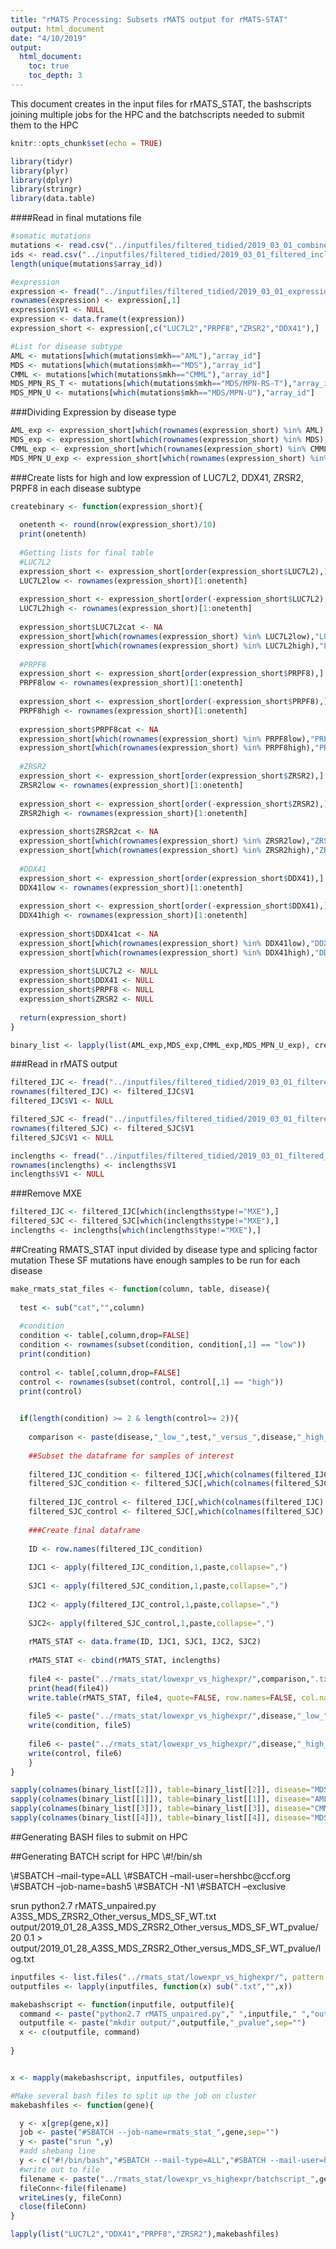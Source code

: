 ```yaml
---
title: "rMATS Processing: Subsets rMATS output for rMATS-STAT"
output: html_document
date: "4/10/2019"
output:
  html_document:
    toc: true
    toc_depth: 3
---
```


This document creates in the input files for rMATS_STAT, the bashscripts joining multiple jobs for the HPC and the batchscripts needed to submit them to the HPC

```r
knitr::opts_chunk$set(echo = TRUE)
```

```r
library(tidyr)
library(plyr)
library(dplyr)
library(stringr)
library(data.table)
```


####Read in final mutations file
```r
#somatic mutations
mutations <- read.csv("../inputfiles/filtered_tidied/2019_03_01_combined_mutations_deletions_controls.txt", header = TRUE, sep="\t", stringsAsFactors = FALSE)
ids <- read.csv("../inputfiles/filtered_tidied/2019_03_01_filtered_inclengths.txt", header = TRUE, sep="\t", stringsAsFactors = FALSE)
length(unique(mutations$array_id))

#expression
expression <- fread("../inputfiles/filtered_tidied/2019_03_01_expression.txt",  sep = "\t", stringsAsFactors = FALSE, data.table=FALSE)
rownames(expression) <- expression[,1]
expression$V1 <- NULL
expression <- data.frame(t(expression))
expression_short <- expression[,c("LUC7L2","PRPF8","ZRSR2","DDX41"),]

```
```r
#List for disease subtype
AML <- mutations[which(mutations$mkh=="AML"),"array_id"]
MDS <- mutations[which(mutations$mkh=="MDS"),"array_id"]
CMML <- mutations[which(mutations$mkh=="CMML"),"array_id"]
MDS_MPN_RS_T <- mutations[which(mutations$mkh=="MDS/MPN-RS-T"),"array_id"]
MDS_MPN_U <- mutations[which(mutations$mkh=="MDS/MPN-U"),"array_id"]
```

###Dividing Expression by disease type
```r
AML_exp <- expression_short[which(rownames(expression_short) %in% AML),]
MDS_exp <- expression_short[which(rownames(expression_short) %in% MDS),]
CMML_exp <- expression_short[which(rownames(expression_short) %in% CMML),]
MDS_MPN_U_exp <- expression_short[which(rownames(expression_short) %in% MDS_MPN_U),]
```

###Create lists for high and low expression of LUC7L2, DDX41, ZRSR2, PRPF8 in each disease subtype
```r

createbinary <- function(expression_short){
  
  onetenth <- round(nrow(expression_short)/10)
  print(onetenth)
    
  #Getting lists for final table
  #LUC7L2
  expression_short <- expression_short[order(expression_short$LUC7L2),]
  LUC7L2low <- rownames(expression_short)[1:onetenth]
  
  expression_short <- expression_short[order(-expression_short$LUC7L2),]
  LUC7L2high <- rownames(expression_short)[1:onetenth]
  
  expression_short$LUC7L2cat <- NA
  expression_short[which(rownames(expression_short) %in% LUC7L2low),"LUC7L2cat"] <- "low"
  expression_short[which(rownames(expression_short) %in% LUC7L2high),"LUC7L2cat"] <- "high"
  
  #PRPF8
  expression_short <- expression_short[order(expression_short$PRPF8),]
  PRPF8low <- rownames(expression_short)[1:onetenth]
  
  expression_short <- expression_short[order(-expression_short$PRPF8),]
  PRPF8high <- rownames(expression_short)[1:onetenth]
  
  expression_short$PRPF8cat <- NA
  expression_short[which(rownames(expression_short) %in% PRPF8low),"PRPF8cat"] <- "low"
  expression_short[which(rownames(expression_short) %in% PRPF8high),"PRPF8cat"] <- "high"
  
  #ZRSR2
  expression_short <- expression_short[order(expression_short$ZRSR2),]
  ZRSR2low <- rownames(expression_short)[1:onetenth]
  
  expression_short <- expression_short[order(-expression_short$ZRSR2),]
  ZRSR2high <- rownames(expression_short)[1:onetenth]
  
  expression_short$ZRSR2cat <- NA
  expression_short[which(rownames(expression_short) %in% ZRSR2low),"ZRSR2cat"] <- "low"
  expression_short[which(rownames(expression_short) %in% ZRSR2high),"ZRSR2cat"] <- "high"
  
  #DDX41
  expression_short <- expression_short[order(expression_short$DDX41),]
  DDX41low <- rownames(expression_short)[1:onetenth]
  
  expression_short <- expression_short[order(-expression_short$DDX41),]
  DDX41high <- rownames(expression_short)[1:onetenth]
  
  expression_short$DDX41cat <- NA
  expression_short[which(rownames(expression_short) %in% DDX41low),"DDX41cat"] <- "low"
  expression_short[which(rownames(expression_short) %in% DDX41high),"DDX41cat"] <- "high"
  
  expression_short$LUC7L2 <- NULL
  expression_short$DDX41 <- NULL
  expression_short$PRPF8 <- NULL
  expression_short$ZRSR2 <- NULL
  
  return(expression_short)
}

binary_list <- lapply(list(AML_exp,MDS_exp,CMML_exp,MDS_MPN_U_exp), createbinary)
```



###Read in rMATS output
```r
filtered_IJC <- fread("../inputfiles/filtered_tidied/2019_03_01_filtered_includedjunctioncounts.txt", sep="\t", stringsAsFactors = FALSE, data.table=FALSE)
rownames(filtered_IJC) <- filtered_IJC$V1
filtered_IJC$V1 <- NULL

filtered_SJC <- fread("../inputfiles/filtered_tidied/2019_03_01_filtered_skippedjunctioncounts.txt",  sep="\t", stringsAsFactors = FALSE, data.table=FALSE)
rownames(filtered_SJC) <- filtered_SJC$V1
filtered_SJC$V1 <- NULL

inclengths <- fread("../inputfiles/filtered_tidied/2019_03_01_filtered_inclengths.txt", sep="\t", stringsAsFactors = FALSE, data.table=FALSE)
rownames(inclengths) <- inclengths$V1
inclengths$V1 <- NULL
```

###Remove MXE
```r
filtered_IJC <- filtered_IJC[which(inclengths$type!="MXE"),]
filtered_SJC <- filtered_SJC[which(inclengths$type!="MXE"),]
inclengths <- inclengths[which(inclengths$type!="MXE"),]
```

##Creating RMATS_STAT input divided by disease type and splicing factor mutation
These SF mutations have enough samples to be run for each disease
```r
make_rmats_stat_files <- function(column, table, disease){
  
  test <- sub("cat","",column)
  
  #condition
  condition <- table[,column,drop=FALSE]
  condition <- rownames(subset(condition, condition[,1] == "low"))
  print(condition)
  
  control <- table[,column,drop=FALSE]
  control <- rownames(subset(control, control[,1] == "high"))
  print(control)

  
  if(length(condition) >= 2 & length(control>= 2)){
    
    comparison <- paste(disease,"_low_",test,"_versus_",disease,"_high_",test, sep="")   
    
    ##Subset the dataframe for samples of interest
        
    filtered_IJC_condition <- filtered_IJC[,which(colnames(filtered_IJC) %in% condition)]
    filtered_SJC_condition <- filtered_SJC[,which(colnames(filtered_SJC) %in% condition)]
        
    filtered_IJC_control <- filtered_IJC[,which(colnames(filtered_IJC) %in% control)]
    filtered_SJC_control <- filtered_SJC[,which(colnames(filtered_SJC) %in% control)]
        
    ###Create final dataframe
        
    ID <- row.names(filtered_IJC_condition)
        
    IJC1 <- apply(filtered_IJC_condition,1,paste,collapse=",")
        
    SJC1 <- apply(filtered_SJC_condition,1,paste,collapse=",")
        
    IJC2 <- apply(filtered_IJC_control,1,paste,collapse=",")
        
    SJC2<- apply(filtered_SJC_control,1,paste,collapse=",")
        
    rMATS_STAT <- data.frame(ID, IJC1, SJC1, IJC2, SJC2)
        
    rMATS_STAT <- cbind(rMATS_STAT, inclengths)
        
    file4 <- paste("../rmats_stat/lowexpr_vs_highexpr/",comparison,".txt",sep="")
    print(head(file4))
    write.table(rMATS_STAT, file4, quote=FALSE, row.names=FALSE, col.names=TRUE, sep = "\t")
        
    file5 <- paste("../rmats_stat/lowexpr_vs_highexpr/",disease,"_low_",test,".txt",sep="")
    write(condition, file5)
        
    file6 <- paste("../rmats_stat/lowexpr_vs_highexpr/",disease,"_high_",test,".txt",sep="")
    write(control, file6)
    } 
}

sapply(colnames(binary_list[[2]]), table=binary_list[[2]], disease="MDS", make_rmats_stat_files)
sapply(colnames(binary_list[[1]]), table=binary_list[[1]], disease="AML", make_rmats_stat_files)
sapply(colnames(binary_list[[3]]), table=binary_list[[3]], disease="CMML", make_rmats_stat_files)
sapply(colnames(binary_list[[4]]), table=binary_list[[4]], disease="MDS-MPN-U", make_rmats_stat_files)
```


##Generating BASH files to submit on HPC

##Generating BATCH script for HPC
\\#!/bin/sh

\\#SBATCH --mail-type=ALL
\\#SBATCH --mail-user=hershbc@ccf.org
\\#SBATCH --job-name=bash5
\\#SBATCH -N1
\\#SBATCH --exclusive

srun python2.7 rMATS_unpaired.py A3SS_MDS_ZRSR2_Other_versus_MDS_SF_WT.txt output/2019_01_28_A3SS_MDS_ZRSR2_Other_versus_MDS_SF_WT_pvalue/ 20 0.1 > output/2019_01_28_A3SS_MDS_ZRSR2_Other_versus_MDS_SF_WT_pvalue/log.txt
```r
inputfiles <- list.files("../rmats_stat/lowexpr_vs_highexpr/", pattern = "versus")
outputfiles <- lapply(inputfiles, function(x) sub(".txt","",x))

makebashscript <- function(inputfile, outputfile){
  command <- paste("python2.7 rMATS_unpaired.py"," ",inputfile," ","output/",outputfile,"_pvalue/"," 20"," 0.05 > ","output/",outputfile,"_pvalue/log.txt", sep="")
  outputfile <- paste("mkdir output/",outputfile,"_pvalue",sep="")
  x <- c(outputfile, command)
  
}


x <- mapply(makebashscript, inputfiles, outputfiles)

#Make several bash files to split up the job on cluster
makebashfiles <- function(gene){

  y <- x[grep(gene,x)]
  job <- paste("#SBATCH --job-name=rmats_stat_",gene,sep="")
  y <- paste("srun ",y)
  #add shebang line
  y <- c("#!/bin/bash","#SBATCH --mail-type=ALL","#SBATCH --mail-user=hershbc@ccf.org",job,"#SBATCH -N1","#SBATCH --exclusive","module load python/2.7.13",y)
  #write out to file
  filename <- paste("../rmats_stat/lowexpr_vs_highexpr/batchscript_",gene,".sh",sep = "")
  fileConn<-file(filename)
  writeLines(y, fileConn)
  close(fileConn)
}

lapply(list("LUC7L2","DDX41","PRPF8","ZRSR2"),makebashfiles)
```









